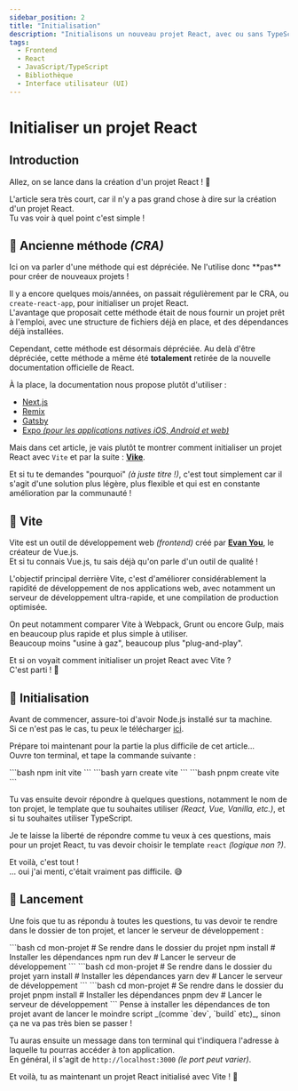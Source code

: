 ```yaml
---
sidebar_position: 2
title: "Initialisation"
description: "Initialisons un nouveau projet React, avec ou sans TypeScript."
tags:
  - Frontend
  - React
  - JavaScript/TypeScript
  - Bibliothèque
  - Interface utilisateur (UI)
---
```



# Initialiser un projet React

## Introduction

Allez, on se lance dans la création d'un projet React ! 🚀

L'article sera très court, car il n'y a pas grand chose à dire sur la création d'un projet React.  
Tu vas voir à quel point c'est simple !

## 👴 Ancienne méthode _(CRA)_

<Admonition type="warning" title="Dépréciation de `create-react-app`">
  Ici on va parler d'une méthode qui est dépréciée.  
  Ne l'utilise donc **pas** pour créer de nouveaux projets !
</Admonition>

Il y a encore quelques mois/années, on passait régulièrement par le CRA, ou `create-react-app`, pour initialiser un projet React.  
L'avantage que proposait cette méthode était de nous fournir un projet prêt à l'emploi, avec une structure de fichiers déjà en place, et des dépendances déjà installées.

Cependant, cette méthode est désormais dépréciée. Au delà d'être dépréciée, cette méthode a même été **totalement** retirée de la nouvelle documentation officielle de React.

À la place, la documentation nous propose plutôt d'utiliser :

- [Next.js](https://react.dev/learn/start-a-new-react-project#nextjs-pages-router)
- [Remix](https://react.dev/learn/start-a-new-react-project#remix)
- [Gatsby](https://react.dev/learn/start-a-new-react-project#gatsby)
- [Expo _(pour les applications natives iOS, Android et web)_](https://react.dev/learn/start-a-new-react-project#expo)

Mais dans cet article, je vais plutôt te montrer comment initialiser un projet React avec `Vite` et par la suite : [**Vike**](https://vike.dev/).

Et si tu te demandes "pourquoi" _(à juste titre !)_, c'est tout simplement car il s'agit d'une solution plus légère, plus flexible et qui est en constante amélioration par la communauté !

## 🏃 Vite

Vite est un outil de développement web _(frontend)_ créé par [**Evan You**](https://evanyou.me/), le créateur de Vue.js.  
Et si tu connais Vue.js, tu sais déjà qu'on parle d'un outil de qualité !

L'objectif principal derrière Vite, c'est d'améliorer considérablement la rapidité de développement de nos applications web, avec notamment un serveur de développement ultra-rapide, et une compilation de production optimisée.

On peut notamment comparer Vite à Webpack, Grunt ou encore Gulp, mais en beaucoup plus rapide et plus simple à utiliser.  
Beaucoup moins "usine à gaz", beaucoup plus "plug-and-play".

Et si on voyait comment initialiser un projet React avec Vite ?  
C'est parti ! 🚀

## 👷 Initialisation

Avant de commencer, assure-toi d'avoir Node.js installé sur ta machine.  
Si ce n'est pas le cas, tu peux le télécharger [ici](https://nodejs.org/).

Prépare toi maintenant pour la partie la plus difficile de cet article...  
Ouvre ton terminal, et tape la commande suivante :

<Tabs>
  <TabItem value="npm" label="NPM">
    ```bash
    npm init vite
    ```
  </TabItem>

  <TabItem value="yarn" label="Yarn">
    ```bash
    yarn create vite
    ```
  </TabItem>

  <TabItem value="pnpm" label="PNPM">
    ```bash
    pnpm create vite
    ```
  </TabItem>
</Tabs>

Tu vas ensuite devoir répondre à quelques questions, notamment le nom de ton projet, le template que tu souhaites utiliser _(React, Vue, Vanilla, etc.)_, et si tu souhaites utiliser TypeScript.

Je te laisse la liberté de répondre comme tu veux à ces questions, mais pour un projet React, tu vas devoir choisir le template `react` _(logique non ?)_.

Et voilà, c'est tout !  
... oui j'ai menti, c'était vraiment pas difficile. 😅

## 🚀 Lancement

Une fois que tu as répondu à toutes les questions, tu vas devoir te rendre dans le dossier de ton projet, et lancer le serveur de développement :

<Tabs>
  <TabItem value="npm" label="NPM">
    ```bash
    cd mon-projet # Se rendre dans le dossier du projet
    npm install # Installer les dépendances
    npm run dev # Lancer le serveur de développement
    ```
  </TabItem>

  <TabItem value="yarn" label="Yarn">
    ```bash
    cd mon-projet # Se rendre dans le dossier du projet
    yarn install # Installer les dépendances
    yarn dev # Lancer le serveur de développement
    ```
  </TabItem>

  <TabItem value="pnpm" label="PNPM">
    ```bash
    cd mon-projet # Se rendre dans le dossier du projet
    pnpm install # Installer les dépendances
    pnpm dev # Lancer le serveur de développement
    ```
  </TabItem>
</Tabs>

<Admonition type="warning" title="Dépendances">
  Pense à installer les dépendances de ton projet avant de lancer le moindre script _(comme `dev`, `build` etc)_, sinon ça ne va pas très bien se passer !
</Admonition>

Tu auras ensuite un message dans ton terminal qui t'indiquera l'adresse à laquelle tu pourras accéder à ton application.  
En général, il s'agit de `http://localhost:3000` _(le port peut varier)_.

Et voilà, tu as maintenant un projet React initialisé avec Vite ! 🎉